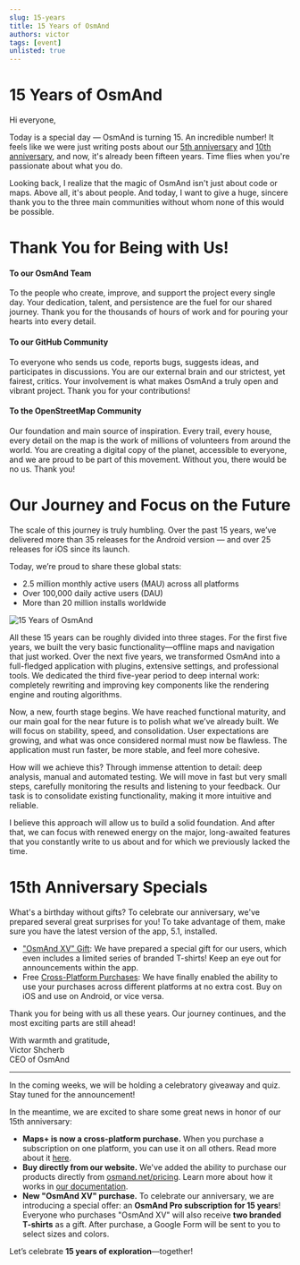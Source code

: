 ```yaml
---
slug: 15-years
title: 15 Years of OsmAnd
authors: victor
tags: [event] 
unlisted: true
---
```






# 15 Years of OsmAnd

Hi everyone,

Today is a special day — OsmAnd is turning 15. An incredible number! It feels like we were just writing posts about our [5th anniversary](https://osmand.net/uk/blog/five-years) and [10th anniversary](https://osmand.net/uk/blog/ten-years), and now, it's already been fifteen years. Time flies when you're passionate about what you do.

Looking back, I realize that the magic of OsmAnd isn't just about code or maps. Above all, it's about people. And today, I want to give a huge, sincere thank you to the three main communities without whom none of this would be possible.

<!--truncate-->

# Thank You for Being with Us!

#### To our OsmAnd Team
To the people who create, improve, and support the project every single day. Your dedication, talent, and persistence are the fuel for our shared journey. Thank you for the thousands of hours of work and for pouring your hearts into every detail.

#### To our GitHub Community
To everyone who sends us code, reports bugs, suggests ideas, and participates in discussions. You are our external brain and our strictest, yet fairest, critics. Your involvement is what makes OsmAnd a truly open and vibrant project. Thank you for your contributions!

#### To the OpenStreetMap Community
Our foundation and main source of inspiration. Every trail, every house, every detail on the map is the work of millions of volunteers from around the world. You are creating a digital copy of the planet, accessible to everyone, and we are proud to be part of this movement. Without you, there would be no us. Thank you!

# Our Journey and Focus on the Future
The scale of this journey is truly humbling. Over the past 15 years, we’ve delivered more than 35 releases for the Android version — and over 25 releases for iOS since its launch.

Today, we’re proud to share these global stats:

- 2.5 million monthly active users (MAU) across all platforms
- Over 100,000 daily active users (DAU)
- More than 20 million installs worldwide

![15 Years of OsmAnd](./img/15stats.jpg)

All these 15 years can be roughly divided into three stages. For the first five years, we built the very basic functionality—offline maps and navigation that just worked. Over the next five years, we transformed OsmAnd into a full-fledged application with plugins, extensive settings, and professional tools. We dedicated the third five-year period to deep internal work: completely rewriting and improving key components like the rendering engine and routing algorithms.

Now, a new, fourth stage begins. We have reached functional maturity, and our main goal for the near future is to polish what we’ve already built. We will focus on stability, speed, and consolidation. User expectations are growing, and what was once considered normal must now be flawless. The application must run faster, be more stable, and feel more cohesive.

How will we achieve this? Through immense attention to detail: deep analysis, manual and automated testing. We will move in fast but very small steps, carefully monitoring the results and listening to your feedback. Our task is to consolidate existing functionality, making it more intuitive and reliable.

I believe this approach will allow us to build a solid foundation. And after that, we can focus with renewed energy on the major, long-awaited features that you constantly write to us about and for which we previously lacked the time.

# 15th Anniversary Specials

What's a birthday without gifts? To celebrate our anniversary, we've prepared several great surprises for you! To take advantage of them, make sure you have the latest version of the app, 5.1, installed.

- ["OsmAnd XV" Gift](https://osmand.net/pricing): We have prepared a special gift for our users, which even includes a limited series of branded T-shirts! Keep an eye out for announcements within the app.
- Free [Cross-Platform Purchases](https://osmand.net/docs/user/purchases/cross): We have finally enabled the ability to use your purchases across different platforms at no extra cost. Buy on iOS and use on Android, or vice versa.
<!--
- Discounts on our Website: Head over to our website, where special anniversary discounts on our products are waiting for you.
-->

Thank you for being with us all these years. Our journey continues, and the most exciting parts are still ahead!

With warmth and gratitude,  
Victor Shcherb  
CEO of OsmAnd  

---

In the coming weeks, we will be holding a celebratory giveaway and quiz. Stay tuned for the announcement!

In the meantime, we are excited to share some great news in honor of our 15th anniversary:

* **Maps+ is now a cross-platform purchase.** When you purchase a subscription on one platform, you can use it on all others. Read more about it [here](https://osmand.net/docs/user/purchases/cross).
* **Buy directly from our website.** We've added the ability to purchase our products directly from [osmand.net/pricing](https://osmand.net/pricing). Learn more about how it works in [our documentation](https://osmand.net/docs/user/purchases/web).
* **New "OsmAnd XV" purchase.** To celebrate our anniversary, we are introducing a special offer: an **OsmAnd Pro subscription for 15 years**! Everyone who purchases "OsmAnd XV" will also receive **two branded T-shirts** as a gift. After purchase, a Google Form will be sent to you to select sizes and colors.

Let’s celebrate **15 years of exploration**—together!
